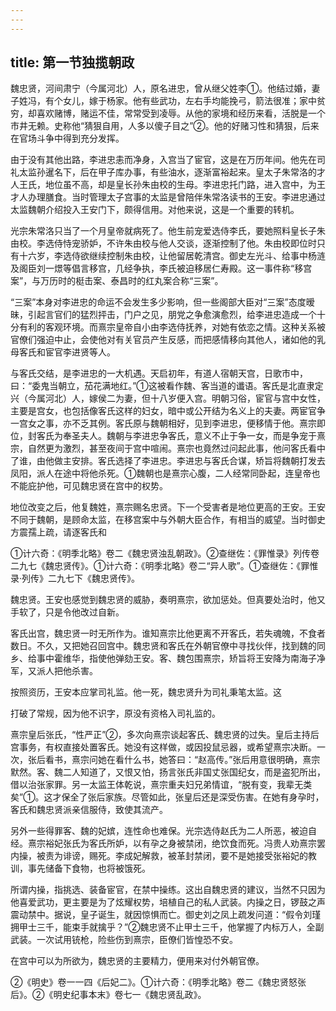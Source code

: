 ```yaml
---
---
---
```

title: 第一节独揽朝政
---



魏忠贤，河间肃宁（今属河北）人，原名进忠，曾从继父姓李①。他结过婚，妻子姓冯，有个女儿，嫁于杨家。他有些武功，左右手均能挽弓，箭法很准；家中贫穷，却喜欢赌博，赌运不佳，常常受到凌辱。从他的家境和经历来看，活脱是一个市井无赖。史称他“猜狠自用，人多以傻子目之”②。他的好赌习性和猜狠，后来在官场斗争中得到充分发挥。

由于没有其他出路，李进忠恚而净身，入宫当了宦官，这是在万历年间。他先在司礼太监孙暹名下，后在甲子库办事，有些油水，逐渐富裕起来。皇太子朱常洛的才人王氏，地位虽不高，却是皇长孙朱由校的生母。李进忠托门路，进入宫中，为王才人办理膳食。当时管理太子宫事的太监是曾陪伴朱常洛读书的王安。李进忠通过太监魏朝介绍投入王安门下，颇得信用。对他来说，这是一个重要的转机。

光宗朱常洛只当了一个月皇帝就病死了。他生前宠爱选侍李氏，要她照料皇长子朱由校。李选侍恃宠骄妒，不许朱由校与他人交谈，逐渐控制了他。朱由校即位时只有十六岁，李选侍欲继续控制朱由校，让他留居乾清宫。御史左光斗、给事中杨涟及阁臣刘一燝等倡言移宫，几经争执，李氏被迫移居仁寿殿。这一事件称“移宫案”，与万历时的梃击案、泰昌时的红丸案合称“三案”。

“三案”本身对李进忠的命运不会发生多少影响，但一些阁部大臣对“三案”态度暧昧，引起言官们的猛烈抨击，门户之见，朋党之争愈演愈烈，给李进忠造成一个十分有利的客观环境。而熹宗皇帝自小由李选侍抚养，对她有依恋之情。这种关系被官僚们强迫中止，会使他对有关官员产生反感，而把感情移向其他人，诸如他的乳母客氏和宦官李进贤等人。

与客氏交结，是李进忠的一大机遇。天启初年，有道人宿朝天宫，日歌市中，曰：“委鬼当朝立，茄花满地红。”①这被看作魏、客当道的谶语。客氏是北直隶定兴（今属河北）人，嫁侯二为妻，但十八岁便入宫。明朝习俗，宦官与宫中女性，主要是宫女，也包括像客氏这样的妇女，暗中或公开结为名义上的夫妻。两宦官争一宫女之事，亦不乏其例。客氏原与魏朝相好，见到李进忠，便移情于他。熹宗即位，封客氏为奉圣夫人。魏朝与李进忠争客氏，意义不止于争一女，而是争宠于熹宗，自然更为激烈，甚至夜间于宫中喧闹。熹宗也竟然过问起此事，他问客氏看中了谁，由他做主安排。客氏选择了李进忠。李进忠与客氏合谋，矫旨将魏朝打发去凤阳，派人在途中将他杀死。①魏朝也是熹宗心腹，二人经常同卧起，连皇帝也不能庇护他，可见魏忠贤在宫中的权势。

地位改变之后，他复魏姓，熹宗赐名忠贤。下一个受害者是地位更高的王安。王安不同于魏朝，是顾命太监，在移宫案中与外朝大臣合作，有相当的威望。当时御史方震孺上疏，请逐客氏和

①计六奇：《明季北略》卷二《魏忠贤浊乱朝政》。②查继佐：《罪惟录》列传卷二九七《魏忠贤传》。①计六奇：《明季北略》卷二“异人歌”。①查继佐：《罪惟录·列传》二九七下《魏忠贤传》。

魏忠贤。王安也感觉到魏忠贤的威胁，奏明熹宗，欲加惩处。但真要处治时，他又手软了，只是令他改过自新。

客氏出宫，魏忠贤一时无所作为。谁知熹宗比他更离不开客氏，若失魂魄，不食者数日。不久，又把她召回宫中。魏忠贤和客氏在外朝官僚中寻找伙伴，找到魏的同乡、给事中霍维华，指使他弹劾王安。客、魏包围熹宗，矫旨将王安降为南海子净军，又派人把他杀害。

按照资历，王安本应掌司礼监。他一死，魏忠贤升为司礼秉笔太监。这

打破了常规，因为他不识字，原没有资格入司礼监的。

熹宗皇后张氏，“性严正”②，多次向熹宗谈起客氏、魏忠贤的过失。皇后主持后宫事务，有权直接处置客氏。她没有这样做，或因投鼠忌器，或希望熹宗决断。一次，张后看书，熹宗问她在看什么书，她答曰：“赵高传。”张后用意很明确，熹宗默然。客、魏二人知道了，又恨又怕，扬言张氏非国丈张国纪女，而是盗犯所出，借以治张家罪。另一太监王体乾说，熹宗重夫妇兄弟情谊，“脱有变，我辈无类矣”①。这才保全了张后家族。尽管如此，张皇后还是深受伤害。在她有身孕时，客氏和魏忠贤派亲信服侍，致使其流产。

另外一些得罪客、魏的妃嫔，连性命也难保。光宗选侍赵氏为二人所恶，被迫自经。熹宗裕妃张氏为客氏所妒，以有孕之身被禁闭，绝饮食而死。冯贵人劝熹宗罢内操，被责为诽谤，赐死。李成妃解救，被革封禁闭，要不是她接受张裕妃的教训，事先储备下食物，也将被饿死。

所谓内操，指挑选、装备宦官，在禁中操练。这出自魏忠贤的建议，当然不只因为他喜爱武功，更主要是为了炫耀权势，培植自己的私人武装。内操之日，锣鼓之声震动禁中。据说，皇子诞生，就因惊惧而亡。御史刘之凤上疏发问道：“假令刘瑾拥甲士三千，能束手就擒乎？”②魏忠贤不止甲士三千，他掌握了内标万人，全副武装。一次试用铳枪，险些伤到熹宗，臣僚们皆惶恐不安。

在宫中可以为所欲为，魏忠贤的主要精力，便用来对付外朝官僚。

②《明史》卷一一四《后妃二》。①计六奇：《明季北略》卷二《魏忠贤怒张后》。②《明史纪事本末》卷七一《魏忠贤乱政》。